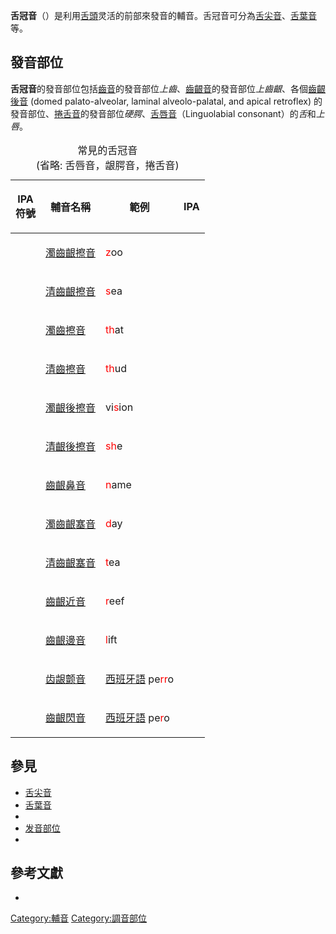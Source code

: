 {{NoteTA
|1=腭
}}
{{发音部位}}

'''舌冠音'''（{{lang|en|'''Coronal consonants'''}}）是利用[[舌頭|舌頭]]灵活的前部來發音的輔音。舌冠音可分為[[舌尖音|舌尖音]]、[[舌葉音|舌葉音]]等。

==發音部位==
'''舌冠音'''的發音部位包括[[齒音|齒音]]的發音部位''上齒''、[[齒齦音|齒齦音]]的發音部位''上齒齦''、各個[[齒齦後音|齒齦後音]] (domed palato-alveolar, laminal alveolo-palatal, and apical retroflex) 的發音部位、[[捲舌音|捲舌音]]的發音部位''硬腭''、[[舌唇音|舌唇音]]（Linguolabial consonant）的''舌''和''上唇''。

{| class=wikitable
|+常見的舌冠音<br>(省略: 舌唇音，龈腭音，捲舌音)
!IPA<br>符號
!輔音名稱
!範例
!IPA
|-
|height=32| {{IPA|z}} || [[濁齒齦擦音|濁齒齦擦音]]
| <font color="#FF0000">z</font>oo || {{IPA|/zuː/}}
|-
|height=32| {{IPA|s}} || [[清齒齦擦音|清齒齦擦音]]
| <font color="#FF0000">s</font>ea || {{IPA|/siː/}}
|-
|height=32| {{IPA|ð}} || [[濁齒擦音|濁齒擦音]]
| <font color="#FF0000">th</font>at || {{IPA|/ðætʰ/}}
|-
|height=32| {{IPA|θ}} || [[清齒擦音|清齒擦音]]
| <font color="#FF0000">th</font>ud || {{IPA|/θʌd/}}
|-
|height=32| {{IPA|ʒ}} || [[濁齦後擦音|濁齦後擦音]]
| vi<font color="#FF0000">s</font>ion || {{IPA|/'vɪʒn/}}
|-
|height=32| {{IPA|ʃ}} || [[清齦後擦音|清齦後擦音]]
| <font color="#FF0000">sh</font>e || {{IPA|/ʃiː/}}
|-
|height=32| {{IPA|n}}|| [[齒齦鼻音|齒齦鼻音]]
| <font color="#FF0000">n</font>ame || {{IPA|/neɪm/}}
|-
|height=32| {{IPA|d}}|| [[濁齒齦塞音|濁齒齦塞音]]
| <font color="#FF0000">d</font>ay || {{IPA|/deɪ/}}
|-
|height=32|{{IPA|t}}|| [[清齒齦塞音|清齒齦塞音]]
| <font color="#FF0000">t</font>ea || {{IPA|/tiː/}}
|-
|height=32| {{IPA|ɹ}}|| [[齒齦近音|齒齦近音]]
| <font color="#FF0000">r</font>eef || {{IPA|/ɹiːf/}}
|-
|height=32| {{IPA|l}}|| [[齒齦邊音|齒齦邊音]]
| <font color="#FF0000">l</font>ift || {{IPA|/lɪftʰ/}}
|-
|height=32| {{IPA|r}}|| [[齿龈颤音|齿龈颤音]]
| [[西班牙語|西班牙語]] pe<font color="#FF0000">rr</font>o || {{IPA|/'pero/}}
|-
|height=32| {{IPA|ɾ}}|| [[齒齦閃音|齒齦閃音]]
| [[西班牙語|西班牙語]] pe<font color="#FF0000">r</font>o || {{IPA|/'peɾo/}}
|}

==參見==
* [[舌尖音|舌尖音]]
* [[舌葉音|舌葉音]]
* {{tsl|en|Subapical consonant|下舌尖音}}
* [[发音部位|发音部位]]
* {{tsl|en|Index of phonetics articles|語音學主題索引}}

==參考文獻==
*{{SOWL}}
{{reflist}}

{{Consonants}}
{{IPA navigation}}

[[Category:輔音|Category:輔音]]
[[Category:調音部位|Category:調音部位]]